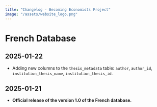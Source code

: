 ```yaml
---
title: "Changelog - Becoming Economists Project"
image: "/assets/website_logo.png"
---
```


# French Database

## 2025-01-22

- Adding new columns to the `thesis_metadata` table: `author`, `author_id`, `institution_thesis_name`, `institution_thesis_id`.

## 2025-01-21

- **Official release of the version 1.0 of the French database.**